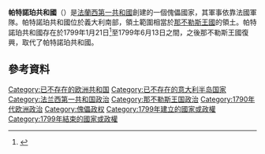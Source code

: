 {{About|18世紀的國家政權|同名或類似名或消歧義的條目名|帕耳忒諾珀}}

'''帕特諾珀共和國'''（{{lang-it|Repubblica Partenopea}}）是[[法蘭西第一共和國|法蘭西第一共和國]]創建的一個傀儡國家，其軍事依靠法國軍隊。帕特諾珀共和國位於義大利南部，領土範圍相當於[[那不勒斯王國|那不勒斯王國]]的領土。帕特諾珀共和國存在於1799年1月21日<ref name=Davis>{{cite book|last=Davis|first=John|title=Naples and Napoleon: Southern Italy and the European Revolutions, 1780-1860|year=2006|publisher=Oxford University Press|isbn=9780198207559|url=http://books.google.co.za/books/about/Naples_and_Napoleon.html?id=yWuH77qlSWEC|access-date=2016-02-29|archive-date=2016-03-11|archive-url=https://web.archive.org/web/20160311000520/https://books.google.co.za/books/about/Naples_and_Napoleon.html?id=yWuH77qlSWEC|dead-url=no}}</ref>至1799年6月13日之間，之後那不勒斯王國復興，取代了帕特諾珀共和國。
==參考資料==
{{Reflist|2}}
{{EB1911}}

{{法国大革命战争和拿破仑战争的附庸国}}

[[Category:已不存在的欧洲共和国|Category:已不存在的欧洲共和国]]
[[Category:已不存在的意大利半岛国家|Category:已不存在的意大利半岛国家]]
[[Category:法兰西第一共和国政治|Category:法兰西第一共和国政治]]
[[Category:那不勒斯王国政治|Category:那不勒斯王国政治]]
[[Category:1790年代欧洲政治|Category:1790年代欧洲政治]]
[[Category:傀儡政权|Category:傀儡政权]]
[[Category:1799年建立的國家或政權|Category:1799年建立的國家或政權]]
[[Category:1799年結束的國家或政權|Category:1799年結束的國家或政權]]